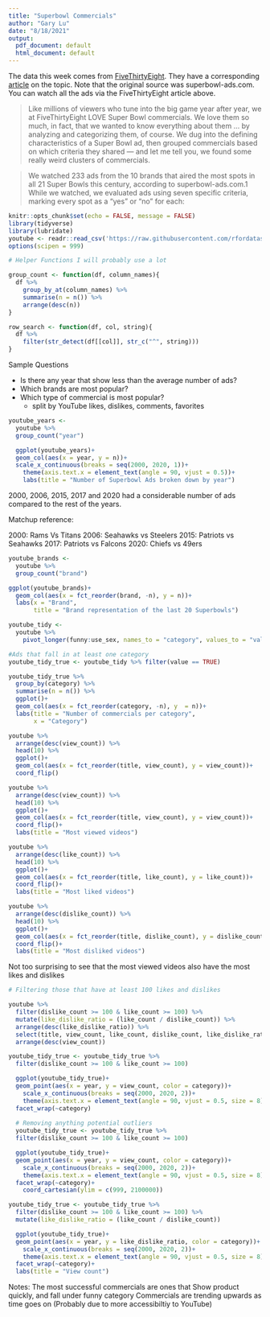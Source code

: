 ```yaml
---
title: "Superbowl Commercials"
author: "Gary Lu"
date: "8/18/2021"
output:
  pdf_document: default
  html_document: default
---
```


The data this week comes from [FiveThirtyEight](https://github.com/fivethirtyeight/superbowl-ads). They have a corresponding [article](https://projects.fivethirtyeight.com/super-bowl-ads/) on the topic. Note that the original source was superbowl-ads.com. You can watch all the ads via the FiveThirtyEight article above.

>Like millions of viewers who tune into the big game year after year, we at FiveThirtyEight LOVE Super Bowl commercials. We love them so much, in fact, that we wanted to know everything about them … by analyzing and categorizing them, of course. We dug into the defining characteristics of a Super Bowl ad, then grouped commercials based on which criteria they shared — and let me tell you, we found some really weird clusters of commercials.

>We watched 233 ads from the 10 brands that aired the most spots in all 21 Super Bowls this century, according to superbowl-ads.com.1 While we watched, we evaluated ads using seven specific criteria, marking every spot as a "yes" or "no" for each:

```r
knitr::opts_chunk$set(echo = FALSE, message = FALSE)
library(tidyverse)
library(lubridate)
youtube <- readr::read_csv('https://raw.githubusercontent.com/rfordatascience/tidytuesday/master/data/2021/2021-03-02/youtube.csv')
options(scipen = 999)
```

```r
# Helper Functions I will probably use a lot

group_count <- function(df, column_names){
  df %>% 
    group_by_at(column_names) %>% 
    summarise(n = n()) %>% 
    arrange(desc(n))
}

row_search <- function(df, col, string){
  df %>% 
    filter(str_detect(df[[col]], str_c("^", string)))
}
```

Sample Questions

* Is there any year that show less than the average number of ads?
* Which brands are most popular?
* Which type of commercial is most popular?
  + split by YouTube likes, dislikes, comments, favorites

```r
youtube_years <- 
  youtube %>% 
  group_count("year")

  ggplot(youtube_years)+
  geom_col(aes(x = year, y = n))+
  scale_x_continuous(breaks = seq(2000, 2020, 1))+
    theme(axis.text.x = element_text(angle = 90, vjust = 0.5))+
    labs(title = "Number of Superbowl Ads broken down by year")
```

2000, 2006, 2015, 2017 and 2020 had a considerable number of ads compared to the rest of the years.

Matchup reference:

2000: Rams Vs Titans
2006: Seahawks vs Steelers
2015: Patriots vs Seahawks
2017: Patriots vs Falcons
2020: Chiefs vs 49ers

```r
youtube_brands <- 
  youtube %>% 
  group_count("brand")

ggplot(youtube_brands)+
  geom_col(aes(x = fct_reorder(brand, -n), y = n))+
  labs(x = "Brand",
       title = "Brand representation of the last 20 Superbowls")
```


```r
youtube_tidy <- 
  youtube %>% 
    pivot_longer(funny:use_sex, names_to = "category", values_to = "value")

#Ads that fall in at least one category
youtube_tidy_true <- youtube_tidy %>% filter(value == TRUE)

youtube_tidy_true %>% 
  group_by(category) %>% 
  summarise(n = n()) %>% 
  ggplot()+
  geom_col(aes(x = fct_reorder(category, -n), y  = n))+
  labs(title = "Number of commercials per category",
       x = "Category")
```

```r
youtube %>% 
  arrange(desc(view_count)) %>% 
  head(10) %>% 
  ggplot()+
  geom_col(aes(x = fct_reorder(title, view_count), y = view_count))+
  coord_flip()
```

```r
youtube %>% 
  arrange(desc(view_count)) %>% 
  head(10) %>% 
  ggplot()+
  geom_col(aes(x = fct_reorder(title, view_count), y = view_count))+
  coord_flip()+
  labs(title = "Most viewed videos")

youtube %>% 
  arrange(desc(like_count)) %>% 
  head(10) %>% 
  ggplot()+
  geom_col(aes(x = fct_reorder(title, like_count), y = like_count))+
  coord_flip()+
  labs(title = "Most liked videos")

youtube %>% 
  arrange(desc(dislike_count)) %>% 
  head(10) %>% 
  ggplot()+
  geom_col(aes(x = fct_reorder(title, dislike_count), y = dislike_count))+
  coord_flip()+
  labs(title = "Most disliked videos")
```

Not too surprising to see that the most viewed videos also have the most likes and dislikes

```r
# Filtering those that have at least 100 likes and dislikes 

youtube %>% 
  filter(dislike_count >= 100 & like_count >= 100) %>% 
  mutate(like_dislike_ratio = (like_count / dislike_count)) %>% 
  arrange(desc(like_dislike_ratio)) %>% 
  select(title, view_count, like_count, dislike_count, like_dislike_ratio) %>% 
  arrange(desc(view_count))
```

```r
youtube_tidy_true <- youtube_tidy_true %>% 
  filter(dislike_count >= 100 & like_count >= 100)

  ggplot(youtube_tidy_true)+
  geom_point(aes(x = year, y = view_count, color = category))+
    scale_x_continuous(breaks = seq(2000, 2020, 2))+
    theme(axis.text.x = element_text(angle = 90, vjust = 0.5, size = 8))+
  facet_wrap(~category)
    
  # Removing anything potential outliers
  youtube_tidy_true <- youtube_tidy_true %>% 
  filter(dislike_count >= 100 & like_count >= 100)

  ggplot(youtube_tidy_true)+
  geom_point(aes(x = year, y = view_count, color = category))+
    scale_x_continuous(breaks = seq(2000, 2020, 2))+
    theme(axis.text.x = element_text(angle = 90, vjust = 0.5, size = 8))+
  facet_wrap(~category)+
    coord_cartesian(ylim = c(999, 2100000))
```


```r
youtube_tidy_true <- youtube_tidy_true %>% 
  filter(dislike_count >= 100 & like_count >= 100) %>% 
  mutate(like_dislike_ratio = (like_count / dislike_count))

  ggplot(youtube_tidy_true)+
  geom_point(aes(x = year, y = like_dislike_ratio, color = category))+
    scale_x_continuous(breaks = seq(2000, 2020, 2))+
    theme(axis.text.x = element_text(angle = 90, vjust = 0.5, size = 8))+
  facet_wrap(~category)+
  labs(title = "View count")
```

Notes:
The most successful commercials are ones that Show product quickly, and fall under funny category
Commercials are trending upwards as time goes on (Probably due to more accessibiltiy to YouTube)